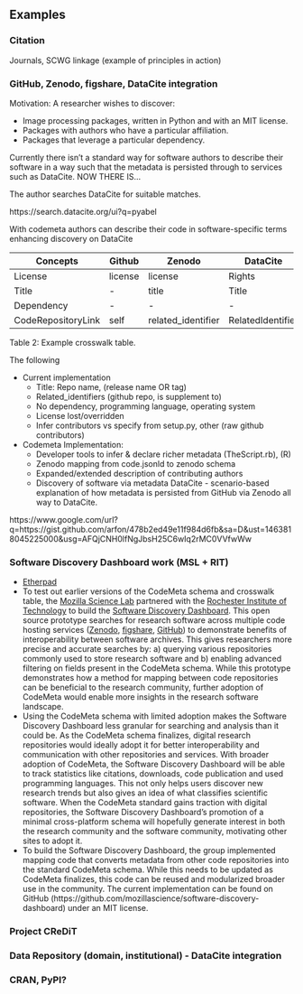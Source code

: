 Examples
--------

### Citation

Journals, SCWG linkage (example of principles in action)

### GitHub, Zenodo, figshare, DataCite integration

Motivation: A researcher wishes to discover:

 * Image processing packages, written in Python and with an MIT license.
 * Packages with authors who have a particular affiliation.
 * Packages that leverage a particular dependency.

Currently there isn’t a standard way for software authors to describe their software in a way such that the metadata is persisted through to services such as DataCite. NOW THERE IS... <!--⚡ 🚀 💥-->

The author searches DataCite for suitable matches.  

https://search.datacite.org/ui?q=pyabel

With codemeta authors can describe their code in software-specific terms enhancing discovery on DataCite

Concepts           | Github  | Zenodo             | DataCite          | CodeMeta
------------------ | ------- |------------------- | ----------------- | --------
License            | license | license            | Rights            | license
Title              | -       | title              | Title             | title
Dependency         | -       | -                  | -                 | dependency
CodeRepositoryLink | self    | related_identifier | RelatedIdentifier | SoftwareRepository

Table 2: Example crosswalk table.

The following

 * Current implementation
    * Title: Repo name, (release name OR tag)
    * Related_identifiers (github repo, is supplement to)
    * No dependency, programming language, operating system
    * License lost/overridden
    * Infer contributors vs specify from setup.py, other (raw github contributors)
 * Codemeta Implementation:
    * Developer tools to infer & declare richer metadata (TheScript.rb), (R)
    * Zenodo mapping from code.jsonld to zenodo schema
    * Expanded/extended description of contributing authors
    * Discovery of software via metadata DataCite - scenario-based explanation of how metadata is persisted from GitHub via Zenodo all way to DataCite.

https://www.google.com/url?q=https://gist.github.com/arfon/478b2ed49e11f984d6fb&sa=D&ust=1463818045225000&usg=AFQjCNH0lfNgJbsH25C6wIq2rMC0VVfwWw

### Software Discovery Dashboard work (MSL + RIT)

 * [Etherpad](https://public.etherpad-mozilla.org/p/codemeta-sdd)
 * To test out earlier versions of the CodeMeta schema and crosswalk table, the [Mozilla Science Lab](http://mozillascience.org/) partnered with the [Rochester Institute of Technology](http://www.rit.edu/) to build the [Software Discovery Dashboard](http://rocky-falls-16959.herokuapp.com/). This open source prototype searches for research software across multiple code hosting services ([Zenodo](https://zenodo.org/), [figshare](https://figshare.com/), [GitHub](http://github.com/)) to demonstrate benefits of interoperability between software archives. This gives researchers more precise and accurate searches by: a) querying various repositories commonly used to store research software and b) enabling advanced filtering on fields present in the CodeMeta schema. While this prototype demonstrates how a method for mapping between code repositories can be beneficial to the research community, further adoption of CodeMeta would enable more insights in the research software landscape.
 * Using the CodeMeta schema with limited adoption makes the Software Discovery Dashboard less granular for searching and analysis than it could be. As the CodeMeta schema finalizes, digital research repositories would ideally adopt it for better interoperability and communication with other repositories and services. With broader adoption of CodeMeta, the Software Discovery Dashboard will be able to track statistics like citations, downloads, code publication and used programming languages. This not only helps users discover new research trends but also gives an idea of what classifies scientific software. When the CodeMeta standard gains traction with digital repositories, the Software Discovery Dashboard's promotion of a minimal cross-platform schema will hopefully generate interest in both the research community and the software community, motivating other sites to adopt it.
 * To build the Software Discovery Dashboard, the group implemented mapping code that converts metadata from other code repositories into the standard CodeMeta schema. While this needs to be updated as CodeMeta finalizes, this code can be reused and modularized broader use in the community. The current implementation can be found on GitHub (https://github.com/mozillascience/software-discovery-dashboard) under an MIT license.


### Project CReDiT


### Data Repository (domain, institutional) - DataCite integration


### CRAN, PyPI?
